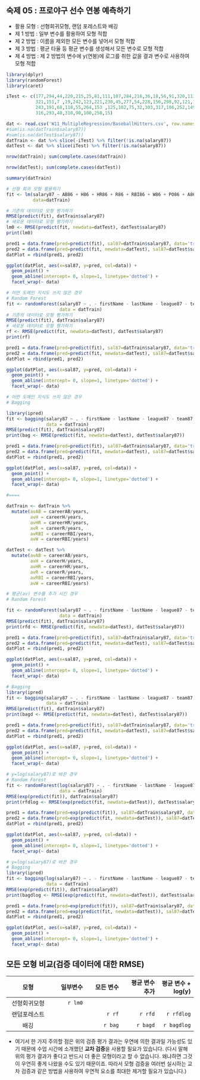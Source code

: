 
## 숙제 05 : 프로야구 선수 연봉 예측하기

* 활용 모형 : 선형회귀모형, 랜덤 포레스트와 배깅
* 제 1 방법 : 일부 변수를 활용하여 모형 적합
* 제 2 방법 : 이름을 제외한 모든 변수를 넣어서 모형 적합
* 제 3 방법 : 평균 타율 등 평균 변수를 생성해서 모든 변수로 모형 적합
* 제 4 방법 : 제 2 방법의 변수에 y(연봉)에 로그를 취한 값을 결과 변수로 사용하여 모형 적합

```r
library(dplyr)
library(randomForest)
library(caret)

iTest <- c(177,294,44,220,215,25,81,111,107,284,216,36,18,56,91,320,113,194,
           321,151,7 ,19,242,123,221,230,45,277,54,228,156,298,92,121,181,
           243,191,68,118,55,264,153 ,125,102,75,32,303,317,106,252,149,70,
           316,293,40,310,90,100,258,15)

dat <- read.csv('W11_MultipleRegression/BaseballHitters.csv', row.names=1)
#sum(is.na(datTrain$salary87))
#sum(is.na(datTest$salary87))
datTrain <- dat %>% slice(-iTest) %>% filter(!is.na(salary87))
datTest <- dat %>% slice(iTest) %>% filter(!is.na(salary87))

nrow(datTrain); sum(complete.cases(datTrain))

nrow(datTest); sum(complete.cases(datTest))

summary(datTrain)

# 선형 회귀 모형 활용하기
fit <- lm(salary87 ~ AB86 + H86 + HR86 + R86 + RBI86 + W86 + PO86 + A86 + E86,
          data=datTrain)

# 기존의 데이터로 모형 평가하기
RMSE(predict(fit), datTrain$salary87) 
# 새로운 데이터로 모형 평가하기
lm0 <- RMSE(predict(fit, newdata=datTest), datTest$salary87)
print(lm0)

pred1 = data.frame(pred=predict(fit), sal87=datTrain$salary87, data='train') 
pred2 = data.frame(pred=predict(fit, newdata=datTest), sal87=datTest$salary87, data='test')
datPlot = rbind(pred1, pred2)

ggplot(datPlot, aes(x=sal87, y=pred, col=data)) + 
  geom_point() + 
  geom_abline(intercept= 0, slope=1, linetype='dotted') + 
  facet_wrap(~ data)

# 어떤 도메인 지식도 쓰지 않은 경우
# Random Forest
fit <- randomForest(salary87 ~ . - firstName - lastName - league87 - team87,
                    data = datTrain)
# 기존의 데이터로 모형 평가하기
RMSE(predict(fit), datTrain$salary87) 
# 새로운 데이터로 모형 평가하기
rf <- RMSE(predict(fit, newdata=datTest), datTest$salary87)
print(rf)

pred1 = data.frame(pred=predict(fit), sal87=datTrain$salary87, data='train') 
pred2 = data.frame(pred=predict(fit, newdata=datTest), sal87=datTest$salary87, data='test')
datPlot = rbind(pred1, pred2)

ggplot(datPlot, aes(x=sal87, y=pred, col=data)) + 
  geom_point() + 
  geom_abline(intercept= 0, slope=1, linetype='dotted') + 
  facet_wrap(~ data)

# 어떤 도메인 지식도 쓰지 않은 경우
# Bagging

library(ipred)
fit <- bagging(salary87 ~ . - firstName - lastName - league87 - team87,
               data = datTrain)
RMSE(predict(fit), datTrain$salary87)
print(bag <- RMSE(predict(fit, newdata=datTest), datTest$salary87))

pred1 = data.frame(pred=predict(fit), sal87=datTrain$salary87, data='train')
pred2 = data.frame(pred=predict(fit, newdata=datTest), sal87=datTest$salary87, data='test')
datPlot = rbind(pred1, pred2)

ggplot(datPlot, aes(x=sal87, y=pred, col=data)) + 
  geom_point() + 
  geom_abline(intercept= 0, slope=1, linetype='dotted') + 
  facet_wrap(~ data)

#====

datTrain <- datTrain %>% 
  mutate(avAB = careerAB/years,
         avH = careerH/years,
         avHR = careerHR/years,
         avR = careerR/years,
         avRBI = careerRBI/years,
         avW = careerRBI/years) 

datTest <- datTest %>% 
  mutate(avAB = careerAB/years,
         avH = careerH/years,
         avHR = careerHR/years,
         avR = careerR/years,
         avRBI = careerRBI/years,
         avW = careerRBI/years) 

# 평균(av) 변수를 추가 시킨 경우
# Random Forest

fit <- randomForest(salary87 ~ . - firstName - lastName - league87 - team87,
                    data = datTrain)
RMSE(predict(fit), datTrain$salary87)
print(rfd <- RMSE(predict(fit, newdata=datTest), datTest$salary87))

pred1 = data.frame(pred=predict(fit), sal87=datTrain$salary87, data='train')
pred2 = data.frame(pred=predict(fit, newdata=datTest), sal87=datTest$salary87, data='test')
datPlot = rbind(pred1, pred2)

ggplot(datPlot, aes(x=sal87, y=pred, col=data)) + 
  geom_point() + 
  geom_abline(intercept= 0, slope=1, linetype='dotted') + 
  facet_wrap(~ data)

# Bagging
library(ipred)
fit <- bagging(salary87 ~ . - firstName - lastName - league87 - team87,
               data = datTrain)
RMSE(predict(fit), datTrain$salary87)
print(bagd <- RMSE(predict(fit, newdata=datTest), datTest$salary87))

pred1 = data.frame(pred=predict(fit), sal87=datTrain$salary87, data='train')
pred2 = data.frame(pred=predict(fit, newdata=datTest), sal87=datTest$salary87, data='test')
datPlot = rbind(pred1, pred2)

ggplot(datPlot, aes(x=sal87, y=pred, col=data)) + 
  geom_point() + 
  geom_abline(intercept= 0, slope=1, linetype='dotted') + 
  facet_wrap(~ data)

# y=log(salary87)로 바꾼 경우
# Random Forest
fit <- randomForest(log(salary87) ~ . - firstName - lastName - league87 - team87,
                    data = datTrain)
RMSE(exp(predict(fit)), datTrain$salary87)
print(rfdlog <- RMSE(exp(predict(fit, newdata=datTest)), datTest$salary87))

pred1 = data.frame(pred=exp(predict(fit)), sal87=datTrain$salary87, data='train')
pred2 = data.frame(pred=exp(predict(fit, newdata=datTest)), sal87=datTest$salary87, data='test')
datPlot = rbind(pred1, pred2)

ggplot(datPlot, aes(x=sal87, y=pred, col=data)) + 
  geom_point() + 
  geom_abline(intercept= 0, slope=1, linetype='dotted') + 
  facet_wrap(~ data)

# y=log(salary87)로 바꾼 경우
# Bagging
library(ipred)
fit <- bagging(log(salary87) ~ . - firstName - lastName - league87 - team87,
               data = datTrain)
RMSE(exp(predict(fit)), datTrain$salary87)
print(bagdlog <- RMSE(exp(predict(fit, newdata=datTest)), datTest$salary87))

pred1 = data.frame(pred=exp(predict(fit)), sal87=datTrain$salary87, data='train')
pred2 = data.frame(pred=exp(predict(fit, newdata=datTest)), sal87=datTest$salary87, data='test')
datPlot = rbind(pred1, pred2)

ggplot(datPlot, aes(x=sal87, y=pred, col=data)) + 
  geom_point() + 
  geom_abline(intercept= 0, slope=1, linetype='dotted') + 
  facet_wrap(~ data)
```

## 모든 모형 비교(검증 데이터에 대한 RMSE)
 
| 모형 	|일부변수 | 모든 변수 	|  평균 변수 추가  	| 평균 변수 + log(y) 	|
|:----:	|  ----:	|      ----:	|             ----:	|              ----:	|
| 선형회귀모형 |  `r lm0` |         |          |             |
| 랜덤포레스트 |          | `r rf`  | `r rfd`  | `r rfdlog`  |  
|   배깅  	   |          | `r bag` | `r bagd` | `r bagdlog` |

* 여기서 한 가지 주의할 점은 위의 검증 평가 결과는 우연에 의한 결과일 가능성도 있기 때문에 수업 시간에 소개했던 **교차 검증**을 사용할 필요가 있습니다. (다시 말해 위의 평가 결과가 좋다고 반드시 더 좋은 모형이라고 할 수 없습니다. 왜냐하면 그것이 우연히 좋게 나왔을 수도 있기 때문이죠. 따라서 모형 검증을 여러번 실시하는 교차 검증과 같은 방법을 사용하여 우연적 요소를 최대한 제거할 필요가 있습니다.)
  